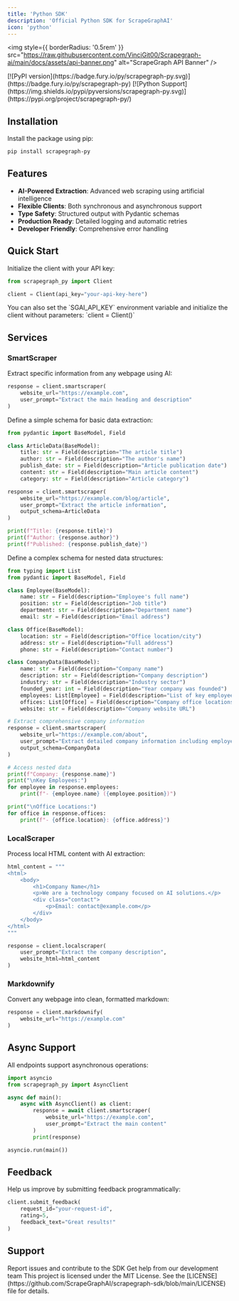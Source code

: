 ```yaml
---
title: 'Python SDK'
description: 'Official Python SDK for ScrapeGraphAI'
icon: 'python'
---
```


<img
  style={{ borderRadius: '0.5rem' }}
  src="https://raw.githubusercontent.com/VinciGit00/Scrapegraph-ai/main/docs/assets/api-banner.png"
  alt="ScrapeGraph API Banner"
/>

<CardGroup cols={2}>
  <Card title="PyPI Package" icon="box">
    [![PyPI version](https://badge.fury.io/py/scrapegraph-py.svg)](https://badge.fury.io/py/scrapegraph-py)
  </Card>
  <Card title="Python Support" icon="python">
    [![Python Support](https://img.shields.io/pypi/pyversions/scrapegraph-py.svg)](https://pypi.org/project/scrapegraph-py/)
  </Card>
</CardGroup>

## Installation

Install the package using pip:

```bash
pip install scrapegraph-py
```

## Features

- **AI-Powered Extraction**: Advanced web scraping using artificial intelligence
- **Flexible Clients**: Both synchronous and asynchronous support
- **Type Safety**: Structured output with Pydantic schemas
- **Production Ready**: Detailed logging and automatic retries
- **Developer Friendly**: Comprehensive error handling

## Quick Start

Initialize the client with your API key:

```python
from scrapegraph_py import Client

client = Client(api_key="your-api-key-here")
```

<Note>
You can also set the `SGAI_API_KEY` environment variable and initialize the client without parameters: `client = Client()`
</Note>

## Services

### SmartScraper

Extract specific information from any webpage using AI:

```python
response = client.smartscraper(
    website_url="https://example.com",
    user_prompt="Extract the main heading and description"
)
```

<Accordion title="Basic Schema Example" icon="code">
Define a simple schema for basic data extraction:

```python
from pydantic import BaseModel, Field

class ArticleData(BaseModel):
    title: str = Field(description="The article title")
    author: str = Field(description="The author's name")
    publish_date: str = Field(description="Article publication date")
    content: str = Field(description="Main article content")
    category: str = Field(description="Article category")

response = client.smartscraper(
    website_url="https://example.com/blog/article",
    user_prompt="Extract the article information",
    output_schema=ArticleData
)

print(f"Title: {response.title}")
print(f"Author: {response.author}")
print(f"Published: {response.publish_date}")
```
</Accordion>

<Accordion title="Advanced Schema Example" icon="code">
Define a complex schema for nested data structures:

```python
from typing import List
from pydantic import BaseModel, Field

class Employee(BaseModel):
    name: str = Field(description="Employee's full name")
    position: str = Field(description="Job title")
    department: str = Field(description="Department name")
    email: str = Field(description="Email address")

class Office(BaseModel):
    location: str = Field(description="Office location/city")
    address: str = Field(description="Full address")
    phone: str = Field(description="Contact number")

class CompanyData(BaseModel):
    name: str = Field(description="Company name")
    description: str = Field(description="Company description")
    industry: str = Field(description="Industry sector")
    founded_year: int = Field(description="Year company was founded")
    employees: List[Employee] = Field(description="List of key employees")
    offices: List[Office] = Field(description="Company office locations")
    website: str = Field(description="Company website URL")

# Extract comprehensive company information
response = client.smartscraper(
    website_url="https://example.com/about",
    user_prompt="Extract detailed company information including employees and offices",
    output_schema=CompanyData
)

# Access nested data
print(f"Company: {response.name}")
print("\nKey Employees:")
for employee in response.employees:
    print(f"- {employee.name} ({employee.position})")

print("\nOffice Locations:")
for office in response.offices:
    print(f"- {office.location}: {office.address}")
```
</Accordion>

### LocalScraper

Process local HTML content with AI extraction:

```python
html_content = """
<html>
    <body>
        <h1>Company Name</h1>
        <p>We are a technology company focused on AI solutions.</p>
        <div class="contact">
            <p>Email: contact@example.com</p>
        </div>
    </body>
</html>
"""

response = client.localscraper(
    user_prompt="Extract the company description",
    website_html=html_content
)
```

### Markdownify

Convert any webpage into clean, formatted markdown:

```python
response = client.markdownify(
    website_url="https://example.com"
)
```

## Async Support

All endpoints support asynchronous operations:

```python
import asyncio
from scrapegraph_py import AsyncClient

async def main():
    async with AsyncClient() as client:
        response = await client.smartscraper(
            website_url="https://example.com",
            user_prompt="Extract the main content"
        )
        print(response)

asyncio.run(main())
```

## Feedback

Help us improve by submitting feedback programmatically:

```python
client.submit_feedback(
    request_id="your-request-id",
    rating=5,
    feedback_text="Great results!"
)
```

## Support

<CardGroup cols={2}>
  <Card title="GitHub" icon="github" href="https://github.com/ScrapeGraphAI/scrapegraph-sdk">
    Report issues and contribute to the SDK
  </Card>
  <Card title="Email Support" icon="envelope" href="mailto:support@scrapegraphai.com">
    Get help from our development team
  </Card>
</CardGroup>

<Accordion title="License" icon="scale">
  This project is licensed under the MIT License. See the [LICENSE](https://github.com/ScrapeGraphAI/scrapegraph-sdk/blob/main/LICENSE) file for details.
</Accordion>
